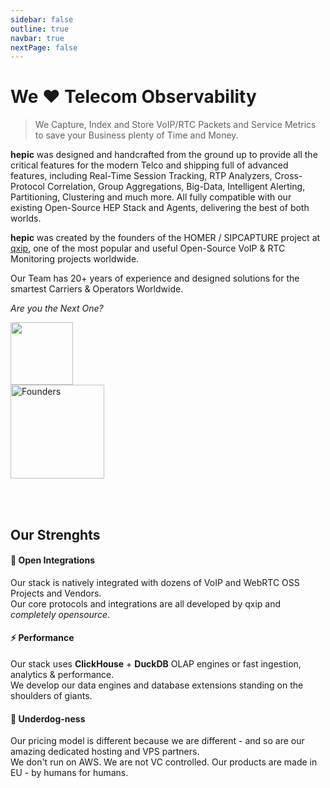 ```yaml
---
sidebar: false
outline: true
navbar: true
nextPage: false
---
```



# We ❤️ Telecom Observability

> We Capture, Index and Store VoIP/RTC Packets and Service Metrics to save your Business plenty of Time and Money.

**hepic** was designed and handcrafted from the ground up to provide all the critical features for the modern Telco and shipping full of advanced features, including Real-Time Session Tracking, RTP Analyzers, Cross-Protocol Correlation, Group Aggregations, Big-Data, Intelligent Alerting, Partitioning, Clustering and much more. All fully compatible with our existing Open-Source HEP Stack and Agents, delivering the best of both worlds.

**hepic** was created by the founders of the HOMER / SIPCAPTURE project at [qxip](https://qxip.net), one of the most popular and useful Open-Source VoIP & RTC Monitoring projects worldwide.

Our Team has 20+ years of experience and designed solutions for the smartest Carriers & Operators Worldwide.

_Are you the Next One?_

<img src="https://qxip.net/images/qxip.png" width="100px" />

<br/>

<img src="./public/hepic_founders.png" width="150px" alt="Founders" />


<br/> <br/>

## Our Strenghts

#### 💎 Open Integrations

Our stack is natively integrated with dozens of VoIP and WebRTC OSS Projects and Vendors. <br/>
Our core protocols and integrations are all developed by qxip and _completely opensource_.

#### ⚡ Performance

Our stack uses **ClickHouse** + **DuckDB** OLAP engines or fast ingestion, analytics & performance. <br/>
We develop our data engines and database extensions standing on the shoulders of giants.

#### 🍖 Underdog-ness

Our pricing model is different because we are different - and so are our amazing dedicated hosting and VPS partners. <br/>
We don't run on AWS. We are not VC controlled. Our products are made in EU - by humans for humans.

